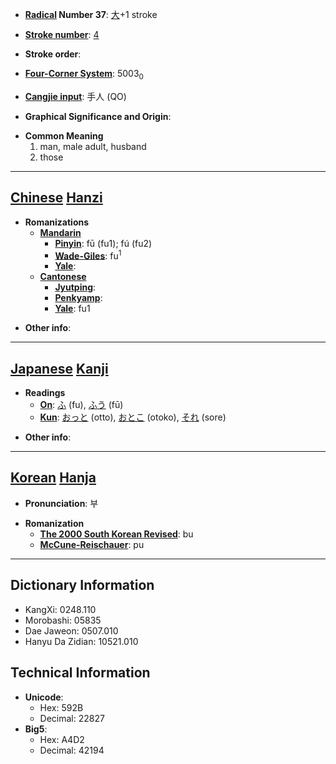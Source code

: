 * '''[[Wiktionary:Chinese radical index| Radical]] Number 37''': [[Wiktionary:Chinese radical index 大|大]]+1 stroke

* '''[[Wiktionary:Chinese total strokes index|Stroke number]]''': [[Wiktionary:Chinese total strokes index 4|4]]

* '''Stroke order''': 

* '''[[Wiktionary:Chinese four corner index|Four-Corner System]]''': 5003<sub>0</sub>

* '''[[Wiktionary:Chinese Cangjie index|Cangjie input]]''': 手人 (QO)

* '''Graphical Significance and Origin''': 

* '''Common Meaning'''
*#man, male adult, husband
*# those


----

== [[Chinese]] [[Hanzi]] ==

* '''Romanizations'''
** '''[[Mandarin]]'''
*** '''[[Pinyin]]''': fū (fu1); fú (fu2)
*** '''[[Wade-Giles]]''': fu<sup>1</sup>
*** '''[[Yale]]''': 
** '''[[Cantonese]]'''
*** '''[[Jyutping]]''':
*** '''[[Penkyamp]]''': 
*** '''[[Yale]]''': fu1

* '''Other info''': 

----

== [[Japanese]] [[Kanji]] ==

* '''Readings'''
** '''[[On]]''': [[ふ]] (fu), [[ふう]] (fū)
** '''[[Kun]]''': [[おっと]] (otto), [[おとこ]] (otoko), [[それ]] (sore)

* '''Other info''':  

----

== [[Korean]] [[Hanja]] ==

* '''Pronunciation''': 부

* '''Romanization'''
** '''[[The 2000 South Korean Revised Romanization|The 2000 South Korean Revised]]''': bu
** '''[[McCune-Reischauer]]''': pu

----

== Dictionary Information ==

* KangXi: 0248.110
* Morobashi: 05835
* Dae Jaweon: 0507.010
* Hanyu Da Zidian: 10521.010

== Technical Information ==

* '''Unicode''':
** Hex: 592B
** Decimal: 22827
* '''Big5''':
** Hex: A4D2
** Decimal: 42194